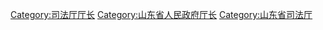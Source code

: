 [[Category:司法厅厅长|Category:司法厅厅长]]
[[Category:山东省人民政府厅长|Category:山东省人民政府厅长]]
[[Category:山东省司法厅|Category:山东省司法厅]]